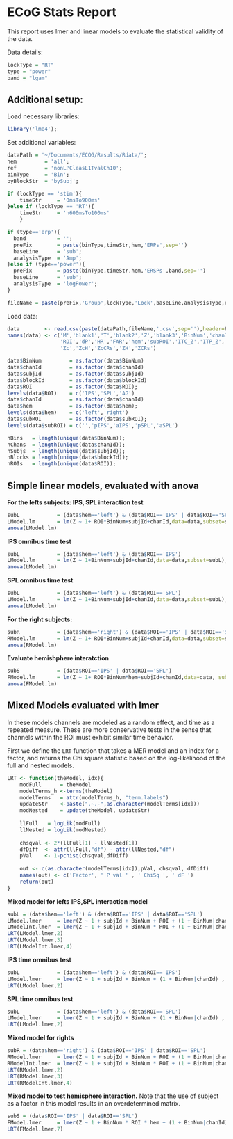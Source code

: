 
ECoG Stats Report
========================================================

This report uses lmer and linear models to evaluate the statistical validity 
of the data. 

Data details:
```r
lockType = "RT"
type = "power"
band = "lgam"
```

Additional setup:
-------------------------------------------------------
Load necessary libraries:
```r
library('lme4');
```

Set additional variables:
```r
dataPath = '~/Documents/ECOG/Results/Rdata/';
hem 		= 'all';
ref 		= 'nonLPCleasL1TvalCh10';
binType     = 'Bin';
byBlockStr 	= 'bySubj';

if (lockType == 'stim'){
	timeStr 	= '0msTo900ms'
}else if (lockType == 'RT'){
	timeStr 	= 'n600msTo100ms'
	}	

if (type=='erp'){  
  band 			= '';
  preFix 		= paste(binType,timeStr,hem,'ERPs',sep='')
  baseLine 		= 'sub';
  analysisType 	= 'Amp';
}else if (type=='power'){
  preFix 		= paste(binType,timeStr,hem,'ERSPs',band,sep='')
  baseLine 		= 'sub';
  analysisType 	= 'logPower';
}

fileName = paste(preFix,'Group',lockType,'Lock',baseLine,analysisType,ref,byBlockStr,sep='');
```

Load data:
```r
data 		<- read.csv(paste(dataPath,fileName,'.csv',sep=''),header=F)
names(data) <- c('M','blank1','T','blank2','Z','blank3','BinNum','chanId','subjId', 'blockId', 
				 'ROI','dP','HR','FAR','hem','subROI','ITC_Z','ITP_Z',
				 'Zc','ZcH','ZcCRs','ZH','ZCRs')

data$BinNum 		= as.factor(data$BinNum)
data$chanId 		= as.factor(data$chanId)
data$subjId  		= as.factor(data$subjId)
data$blockId  		= as.factor(data$blockId)
data$ROI  			= as.factor(data$ROI);
levels(data$ROI)	= c('IPS','SPL','AG')
data$chanId 		= as.factor(data$chanId)
data$hem 			= as.factor(data$hem);
levels(data$hem)	= c('left','right')
data$subROI  		= as.factor(data$subROI);
levels(data$subROI) = c('','pIPS','aIPS','pSPL','aSPL')

nBins 	= length(unique(data$BinNum));
nChans 	= length(unique(data$chanId));
nSubjs 	= length(unique(data$subjId));
nBlocks = length(unique(data$blockId));
nROIs 	= length(unique(data$ROI));
```

Simple linear models, evaluated with anova
------------------------------------------------
**For the lefts subjects: IPS, SPL interaction test**
```r
subL 			= (data$hem=='left') & (data$ROI=='IPS' | data$ROI=='SPL')
LModel.lm 		= lm(Z ~ 1+ ROI*BinNum+subjId+chanId,data=data,subset=subL);
anova(LModel.lm)
```
**IPS omnibus time test**
```r
subL 			= (data$hem=='left') & (data$ROI=='IPS')
LModel.lm 		= lm(Z ~ 1+BinNum+subjId+chanId,data=data,subset=subL);
anova(LModel.lm)
```
**SPL omnibus time test**
```r
subL 			= (data$hem=='left') & (data$ROI=='SPL')
LModel.lm 		= lm(Z ~ 1+BinNum+subjId+chanId,data=data,subset=subL);
anova(LModel.lm)
```

**For the right subjects:**
```r
subR 			= (data$hem=='right') & (data$ROI=='IPS' | data$ROI=='SPL')
RModel.lm 		= lm(Z ~ 1+ ROI*BinNum+subjId+chanId,data=data,subset=subR);
anova(RModel.lm)
```

**Evaluate hemishphere interatction**
```r
subS 			= (data$ROI=='IPS' | data$ROI=='SPL')
FModel.lm 		= lm(Z ~ 1+ ROI*BinNum*hem+subjId+chanId,data=data, subset = subS);
anova(FModel.lm)
```

Mixed Models evaluated with lmer
-----------------------------------------------------
In these models channels are modeled as a random effect, and time as a repeated 
measure. These are more conservative tests in the sense that channels within the 
ROI must exhibit similar time behavior.

First we define the `LRT` function that takes a MER model and an index 
for a factor, and returns the Chi square statistic based on the log-likelihood 
of the full and nested models.
```r
LRT <- function(theModel, idx){
	modFull 	 = theModel
	modelTerms_h <-terms(theModel)
	modelTerms   = attr(modelTerms_h, "term.labels")
	updateStr    <-paste(".~.-",as.character(modelTerms[idx]))
	modNested    = update(theModel, updateStr)
	
	llFull   = logLik(modFull)
	llNested = logLik(modNested)
	
	chsqval <- 2*(llFull[1] - llNested[1])
	dfDiff  <- attr(llFull,"df") - attr(llNested,"df")	
	pVal    <- 1-pchisq(chsqval,dfDiff)
	
	out <- c(as.character(modelTerms[idx]),pVal, chsqval, dfDiff)
	names(out) <- c('Factor', ' P val ' , ' ChiSq ', ' dF ')
	return(out)	
}
```

**Mixed model for lefts**
**IPS,SPL interaction model**
```r
subL = (data$hem=='left') & (data$ROI=='IPS' | data$ROI=='SPL')
LModel.lmer		= lmer(Z ~ 1 + subjId + BinNum + ROI + (1 + BinNum|chanId) , data=data , subset=subL , REML = F)
LModelInt.lmer	= lmer(Z ~ 1 + subjId + BinNum * ROI + (1 + BinNum|chanId) , data=data , subset=subL , REML = F)
LRT(LModel.lmer,2)
LRT(LModel.lmer,3)
LRT(LModelInt.lmer,4)
```
**IPS time omnibus test**
```r
subL 			= (data$hem=='left') & (data$ROI=='IPS')
LModel.lmer		= lmer(Z ~ 1 + subjId + BinNum + (1 + BinNum|chanId) , data=data , subset=subL , REML = F)
LRT(LModel.lmer,2)
```
**SPL time omnibus test**
```r
subL 			= (data$hem=='left') & (data$ROI=='SPL')
LModel.lmer		= lmer(Z ~ 1 + subjId + BinNum + (1 + BinNum|chanId) , data=data , subset=subL , REML = F)
LRT(LModel.lmer,2)
```
**Mixed model for rights**
```r
subR = (data$hem=='right') & (data$ROI=='IPS' | data$ROI=='SPL')
RModel.lmer	    = lmer(Z ~ 1 + subjId + BinNum + ROI + (1 + BinNum|chanId) , data=data , subset=subR , REML = F)
RModelInt.lmer	= lmer(Z ~ 1 + subjId + BinNum * ROI + (1 + BinNum|chanId) , data=data , subset=subR , REML = F)
LRT(RModel.lmer,2)
LRT(RModel.lmer,3)
LRT(RModelInt.lmer,4)
```

**Mixed model to test hemisphere interaction.**
Note that the use of subject as a factor in this model results in an 
overdetermined matrix. 
```r
subS = (data$ROI=='IPS' | data$ROI=='SPL')
FModel.lmer  	= lmer(Z ~ 1 + BinNum * ROI * hem + (1 + BinNum|chanId) , data=data , subset=subS, REML = F)
LRT(FModel.lmer,7)
```


